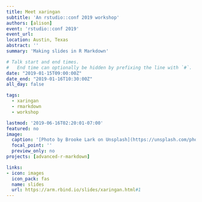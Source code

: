 ```yaml
---
title: Meet xaringan
subtitle: 'An rstudio::conf 2019 workshop'
authors: [alison]
event: 'rstudio::conf 2019'
event_url:
location: Austin, Texas
abstract: ''
summary: 'Making slides in R Markdown'

# Talk start and end times.
#   End time can optionally be hidden by prefixing the line with `#`.
date: "2019-01-15T09:00:00Z"
date_end: "2019-01-16T10:30:00Z"
all_day: false

tags:
  - xaringan
  - rmarkdown
  - workshop

lastmod: '2019-06-16T02:20:01-07:00'
featured: no
image:
  caption: '[Photo by Brooke Lark on Unsplash](https://unsplash.com/photos/4J059aGa5s4)'
  focal_point: ''
  preview_only: no
projects: [advanced-r-markdown]

links:
- icon: images
  icon_pack: fas
  name: slides
  url: https://arm.rbind.io/slides/xaringan.html#1
---
```

